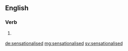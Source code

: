==English==

===Verb===
{{head|en|verb form}}

# {{context|British|lang=en}} {{en-past of|sensationalise}}

[[de:sensationalised]]
[[mg:sensationalised]]
[[sv:sensationalised]]